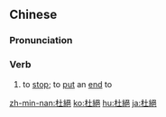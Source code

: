 {{also|杜绝}}
==Chinese==
{{zh-forms|s=杜绝}}

===Pronunciation===
{{zh-pron
|m=dùjué
|c=dou6 zyut6
|mn=tō͘-choa̍t
|cat=v
}}

===Verb===
{{zh-verb}}

# to [[stop]]; to [[put]] an [[end]] to

{{zh-cat|Advanced}}

[[zh-min-nan:杜絕]]
[[ko:杜絕]]
[[hu:杜絕]]
[[ja:杜絕]]
